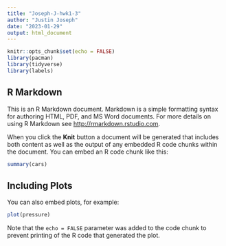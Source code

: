 ```yaml
---
title: "Joseph-J-hwk1-3"
author: "Justin Joseph"
date: "2023-01-29"
output: html_document
---
```


```r
knitr::opts_chunk$set(echo = FALSE)
library(pacman)
library(tidyverse)
library(labels)
```

## R Markdown

This is an R Markdown document. Markdown is a simple formatting syntax for authoring HTML, PDF, and MS Word documents. For more details on using R Markdown see <http://rmarkdown.rstudio.com>.

When you click the **Knit** button a document will be generated that includes both content as well as the output of any embedded R code chunks within the document. You can embed an R code chunk like this:

```r
summary(cars)
```

## Including Plots

You can also embed plots, for example:

```r
plot(pressure)
```

Note that the `echo = FALSE` parameter was added to the code chunk to prevent printing of the R code that generated the plot.
